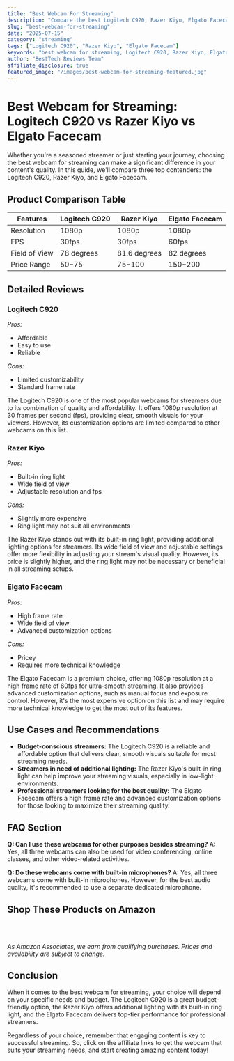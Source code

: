 ```yaml
---
title: "Best Webcam For Streaming"
description: "Compare the best Logitech C920, Razer Kiyo, Elgato Facecam and more. Find the perfect streaming with our detailed reviews and recommendations."
slug: "best-webcam-for-streaming"
date: "2025-07-15"
category: "streaming"
tags: ["Logitech C920", "Razer Kiyo", "Elgato Facecam"]
keywords: "best webcam for streaming, Logitech C920, Razer Kiyo, Elgato Facecam"
author: "BestTech Reviews Team"
affiliate_disclosure: true
featured_image: "/images/best-webcam-for-streaming-featured.jpg"
---
```


# Best Webcam for Streaming: <ProductLink productName="Logitech C920">Logitech C920</ProductLink> vs Razer Kiyo vs Elgato Facecam

Whether you're a seasoned streamer or just starting your journey, choosing the best webcam for streaming can make a significant difference in your content's quality. In this guide, we'll compare three top contenders: the <ProductLink productName="Logitech C920">Logitech C920</ProductLink>, Razer Kiyo, and Elgato Facecam. 

## Product Comparison Table

| Features | <ProductLink productName="Logitech C920">Logitech C920</ProductLink> | Razer Kiyo | Elgato Facecam |
| --- | --- | --- | --- |
| Resolution | 1080p | 1080p | 1080p |
| FPS | 30fps | 30fps | 60fps |
| Field of View | 78 degrees | 81.6 degrees | 82 degrees |
| Price Range | $50-$75 | $75-$100 | $150-$200 |

## Detailed Reviews

### <ProductLink productName="Logitech C920">Logitech C920</ProductLink>

*Pros:*
- Affordable
- Easy to use
- Reliable

*Cons:*
- Limited customizability
- Standard frame rate

The <ProductLink productName="Logitech C920">Logitech C920</ProductLink> is one of the most popular webcams for streamers due to its combination of quality and affordability. It offers 1080p resolution at 30 frames per second (fps), providing clear, smooth visuals for your viewers. However, its customization options are limited compared to other webcams on this list.

### <ProductLink productName="Razer Kiyo">Razer Kiyo</ProductLink>

*Pros:*
- Built-in ring light
- Wide field of view
- Adjustable resolution and fps

*Cons:*
- Slightly more expensive
- Ring light may not suit all environments

The <ProductLink productName="Razer Kiyo">Razer Kiyo</ProductLink> stands out with its built-in ring light, providing additional lighting options for streamers. Its wide field of view and adjustable settings offer more flexibility in adjusting your stream's visual quality. However, its price is slightly higher, and the ring light may not be necessary or beneficial in all streaming setups.

### <ProductLink productName="Elgato Facecam">Elgato Facecam</ProductLink>

*Pros:*
- High frame rate
- Wide field of view
- Advanced customization options

*Cons:*
- Pricey
- Requires more technical knowledge

The <ProductLink productName="Elgato Facecam">Elgato Facecam</ProductLink> is a premium choice, offering 1080p resolution at a high frame rate of 60fps for ultra-smooth streaming. It also provides advanced customization options, such as manual focus and exposure control. However, it's the most expensive option on this list and may require more technical knowledge to get the most out of its features.

## Use Cases and Recommendations

- **Budget-conscious streamers:** The Logitech C920 is a reliable and affordable option that delivers clear, smooth visuals suitable for most streaming needs.
- **Streamers in need of additional lighting:** The Razer Kiyo's built-in ring light can help improve your streaming visuals, especially in low-light environments.
- **Professional streamers looking for the best quality:** The Elgato Facecam offers a high frame rate and advanced customization options for those looking to maximize their streaming quality.

## FAQ Section

**Q: Can I use these webcams for other purposes besides streaming?**
A: Yes, all three webcams can also be used for video conferencing, online classes, and other video-related activities.

**Q: Do these webcams come with built-in microphones?**
A: Yes, all three webcams come with built-in microphones. However, for the best audio quality, it's recommended to use a separate dedicated microphone.


## Shop These Products on Amazon

<div style="display: flex; gap: 1rem; flex-wrap: wrap; margin: 2rem 0;">
  <AmazonButton productName="Logitech C920" />
  <AmazonButton productName="Razer Kiyo" />
  <AmazonButton productName="Elgato Facecam" />
</div>

*As Amazon Associates, we earn from qualifying purchases. Prices and availability are subject to change.*

## Conclusion

When it comes to the best webcam for streaming, your choice will depend on your specific needs and budget. The <ProductLink productName="Logitech C920">Logitech C920</ProductLink> is a great budget-friendly option, the Razer Kiyo offers additional lighting with its built-in ring light, and the <ProductLink productName="Elgato Facecam">Elgato Facecam</ProductLink> delivers top-tier performance for professional streamers.

Regardless of your choice, remember that engaging content is key to successful streaming. So, click on the affiliate links to get the webcam that suits your streaming needs, and start creating amazing content today!